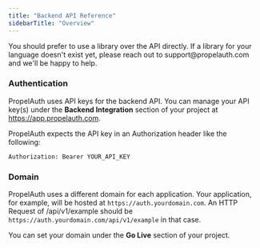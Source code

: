 ```yaml
---
title: "Backend API Reference"
sidebarTitle: "Overview"
---
```


<Note>
  You should prefer to use a library over the API directly. If a library for
  your language doesn't exist yet, please reach out to support@propelauth.com
  and we'll be happy to help.
</Note>

### Authentication

PropelAuth uses API keys for the backend API. You can manage your API key(s)
under the **Backend Integration** section of your project at
https://app.propelauth.com.

PropelAuth expects the API key in an Authorization header like the following:

```
Authorization: Bearer YOUR_API_KEY
```

### Domain

PropelAuth uses a different domain for each application. Your application, for
example, will be hosted at `https://auth.yourdomain.com`. An HTTP Request of
/api/v1/example should be `https://auth.yourdomain.com/api/v1/example` in that
case.

You can set your domain under the **Go Live** section of your project.
